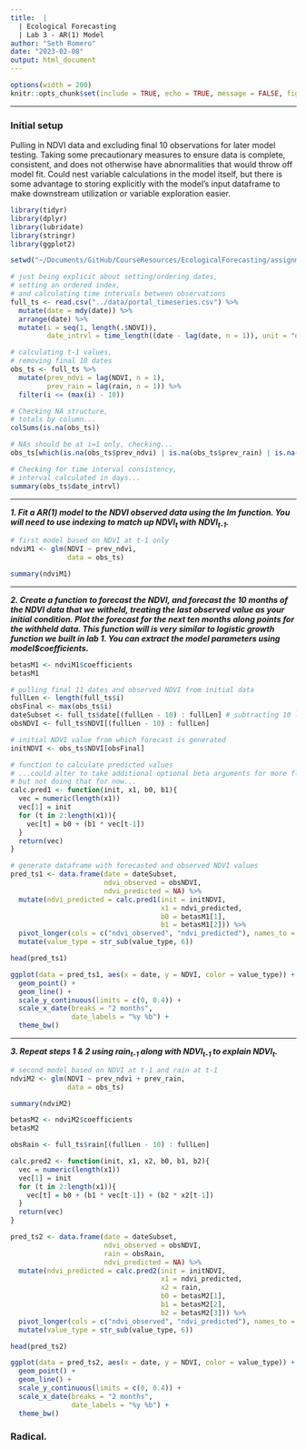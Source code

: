 ```yaml
---
title:  |
  | Ecological Forecasting
  | Lab 3 - AR(1) Model
author: "Seth Romero"
date: "2023-02-08"
output: html_document
---
```


```r
options(width = 200)
knitr::opts_chunk$set(include = TRUE, echo = TRUE, message = FALSE, fig.height = 6, fig.width = 10)
```

<hr>
### Initial setup

Pulling in NDVI data and excluding final 10 observations for later model testing. Taking some precautionary measures to ensure data is complete, consistent, and does not otherwise have abnormalities that would throw off model fit. Could nest variable calculations in the model itself, but there is some advantage to storing explicitly with the model's input dataframe to make downstream utilization or variable exploration easier.

```r
library(tidyr)
library(dplyr)
library(lubridate)
library(stringr)
library(ggplot2)

setwd("~/Documents/GitHub/CourseResources/EcologicalForecasting/assignments/")

# just being explicit about setting/ordering dates,
# setting an ordered index,
# and calculating time intervals between observations
full_ts <- read.csv("../data/portal_timeseries.csv") %>%
  mutate(date = mdy(date)) %>%
  arrange(date) %>%
  mutate(i = seq(1, length(.$NDVI)), 
         date_intrvl = time_length((date - lag(date, n = 1)), unit = "days"))

# calculating t-1 values,
# removing final 10 dates
obs_ts <- full_ts %>% 
  mutate(prev_ndvi = lag(NDVI, n = 1),
         prev_rain = lag(rain, n = 1)) %>%
  filter(i <= (max(i) - 10))

# Checking NA structure,
# totals by column...
colSums(is.na(obs_ts))

# NAs should be at i=1 only, checking...
obs_ts[which(is.na(obs_ts$prev_ndvi) | is.na(obs_ts$prev_rain) | is.na(obs_ts$date_intrvl)), ]

# Checking for time interval consistency,
# interval calculated in days...
summary(obs_ts$date_intrvl)

```

<hr>

***1. Fit a AR(1) model to the NDVI observed data using the lm function. You will need to use indexing to match up NDVI<sub>t</sub> with NDVI<sub>t-1</sub>.***

```r
# first model based on NDVI at t-1 only
ndviM1 <- glm(NDVI ~ prev_ndvi,
              data = obs_ts)

summary(ndviM1)

```

<hr>

***2. Create a function to forecast the NDVI, and forecast the 10 months of the NDVI data that we witheld, treating the last observed value as your initial condition. Plot the forecast for the next ten months along points for the withheld data. This function will is very similar to logistic growth function we built in lab 1. You can extract the model parameters using model$coefficients.***

```r
betasM1 <- ndviM1$coefficients
betasM1

# pulling final 11 dates and observed NDVI from initial data
fullLen <- length(full_ts$i)
obsFinal <- max(obs_ts$i)
dateSubset <- full_ts$date[(fullLen - 10) : fullLen] # subtracting 10 leads to inclusion of 11 values
obsNDVI <- full_ts$NDVI[(fullLen - 10) : fullLen]

# initial NDVI value from which forecast is generated
initNDVI <- obs_ts$NDVI[obsFinal]

# function to calculate predicted values
# ...could alter to take additional optional beta arguments for more flexible AR(p) handling
# but not doing that for now...
calc.pred1 <- function(init, x1, b0, b1){
  vec = numeric(length(x1))
  vec[1] = init
  for (t in 2:length(x1)){
    vec[t] = b0 + (b1 * vec[t-1])
  }
  return(vec)
}

# generate dataframe with forecasted and observed NDVI values
pred_ts1 <- data.frame(date = dateSubset,
                       ndvi_observed = obsNDVI,
                       ndvi_predicted = NA) %>%
  mutate(ndvi_predicted = calc.pred1(init = initNDVI, 
                                     x1 = ndvi_predicted, 
                                     b0 = betasM1[1], 
                                     b1 = betasM1[2])) %>%
  pivot_longer(cols = c("ndvi_observed", "ndvi_predicted"), names_to = "value_type", values_to = "NDVI") %>%
  mutate(value_type = str_sub(value_type, 6))

head(pred_ts1)

ggplot(data = pred_ts1, aes(x = date, y = NDVI, color = value_type)) +
  geom_point() +
  geom_line() +
  scale_y_continuous(limits = c(0, 0.4)) +
  scale_x_date(breaks = "2 months",
               date_labels = "%y %b") +
  theme_bw()

```

<hr>

***3. Repeat steps 1 & 2 using rain<sub>t-1</sub> along with NDVI<sub>t-1</sub> to explain NDVI<sub>t</sub>.***

```r
# second model based on NDVI at t-1 and rain at t-1
ndviM2 <- glm(NDVI ~ prev_ndvi + prev_rain,
              data = obs_ts)

summary(ndviM2)

betasM2 <- ndviM2$coefficients
betasM2

obsRain <- full_ts$rain[(fullLen - 10) : fullLen]

calc.pred2 <- function(init, x1, x2, b0, b1, b2){
  vec = numeric(length(x1))
  vec[1] = init
  for (t in 2:length(x1)){
    vec[t] = b0 + (b1 * vec[t-1]) + (b2 * x2[t-1])
  }
  return(vec)
}

pred_ts2 <- data.frame(date = dateSubset,
                       ndvi_observed = obsNDVI,
                       rain = obsRain,
                       ndvi_predicted = NA) %>%
  mutate(ndvi_predicted = calc.pred2(init = initNDVI, 
                                     x1 = ndvi_predicted,
                                     x2 = rain,
                                     b0 = betasM2[1], 
                                     b1 = betasM2[2], 
                                     b2 = betasM2[3])) %>%
  pivot_longer(cols = c("ndvi_observed", "ndvi_predicted"), names_to = "value_type", values_to = "NDVI") %>%
  mutate(value_type = str_sub(value_type, 6))

head(pred_ts2)

ggplot(data = pred_ts2, aes(x = date, y = NDVI, color = value_type)) +
  geom_point() +
  geom_line() +
  scale_y_continuous(limits = c(0, 0.4)) +
  scale_x_date(breaks = "2 months",
               date_labels = "%y %b") +
  theme_bw()

```

### **Radical.**

<br>